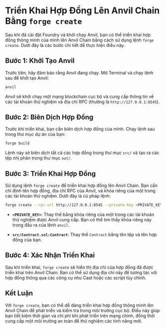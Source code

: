 # Triển Khai Hợp Đồng Lên Anvil Chain Bằng `forge create`


<YouTubePlayer videoId="orGCaOmLQ_s"/>

Sau khi đã cài đặt Foundry và khởi chạy Anvil, bạn có thể triển khai hợp đồng thông minh của mình lên Anvil Chain bằng cách sử dụng lệnh `forge create`. Dưới đây là các bước chi tiết để thực hiện điều này.

## Bước 1: Khởi Tạo Anvil

Trước tiên, hãy đảm bảo rằng Anvil đang chạy. Mở Terminal và chạy lệnh sau để khởi tạo Anvil:
```bash
anvil
```

Anvil sẽ khởi chạy một mạng blockchain cục bộ và cung cấp thông tin về các tài khoản thử nghiệm và địa chỉ RPC (thường là `http://127.0.0.1:8545`).

## Bước 2: Biên Dịch Hợp Đồng

Trước khi triển khai, bạn cần biên dịch hợp đồng của mình. Chạy lệnh sau trong thư mục dự án của bạn:

```bash
forge build
```

Lệnh này sẽ biên dịch tất cả các hợp đồng trong thư mục `src/` và tạo ra các tệp nhị phân trong thư mục `out/`.

## Bước 3: Triển Khai Hợp Đồng

Sử dụng lệnh `forge create` để triển khai hợp đồng lên Anvil Chain. Bạn cần chỉ định tên hợp đồng, địa chỉ RPC của Anvil, và khóa riêng của một trong các tài khoản thử nghiệm. Dưới đây là cú pháp lệnh:
```bash
forge create --rpc-url http://127.0.0.1:8545 --private-key <PRIVATE_KEY> src/Contract.sol:Contract
```


- **`<PRIVATE_KEY>`**: Thay thế bằng khóa riêng của một trong các tài khoản thử nghiệm được Anvil cung cấp. Bạn có thể tìm thấy khóa riêng này trong đầu ra của lệnh `anvil`.

- **`src/Contract.sol:Contract`**: Thay thế `Contract` bằng tên tệp và tên hợp đồng của bạn.

## Bước 4: Xác Nhận Triển Khai

Sau khi triển khai, `forge create` sẽ hiển thị địa chỉ của hợp đồng đã được triển khai trên Anvil Chain. Bạn có thể sử dụng địa chỉ này để tương tác với hợp đồng thông qua các công cụ như Cast hoặc các script tùy chỉnh.

## Kết Luận

Với `forge create`, bạn có thể dễ dàng triển khai hợp đồng thông minh lên Anvil Chain để phát triển và kiểm tra trong môi trường cục bộ. Điều này giúp bạn tiết kiệm thời gian và chi phí khi phát triển trên mạng chính, đồng thời cung cấp một môi trường an toàn để thử nghiệm các tính năng mới.